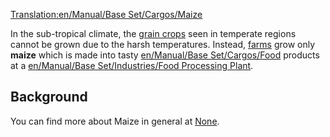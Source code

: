 [[Translation:en/Manual/Base Set/Cargos/Maize]]
{{en/Manual/Base Set/Cargos/Cargo|
name=Maize|
image=en/Manual/Base Set/Cargos/Grain.png|
produced=[[en/Manual/Base Set/Industries/Farm]]|
accepted=[[en/Manual/Base Set/Industries/Food Processing Plant]]
}}

In the sub-tropical climate, the [[en/Manual/Base Set/Cargos/Grain|grain crops]] seen in temperate regions cannot be grown due to the harsh temperatures.  Instead, [[en/Manual/Base Set/Industries/Farm|farms]] grow only '''maize''' which is made into tasty [[en/Manual/Base Set/Cargos/Food]] products at a [[en/Manual/Base Set/Industries/Food Processing Plant]].

==Background==
You can find more about Maize in general at [https://www.wikipedia.org/wiki/Maize None].